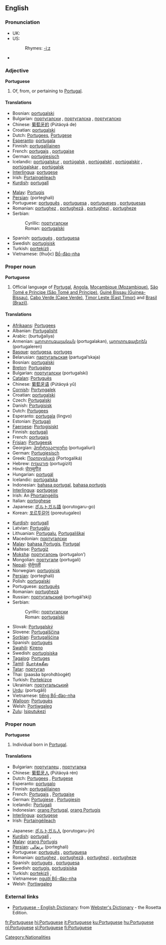 {{interwiktionary|code=pt}}
==English==

{{wikipedia}}

===Pronunciation===
*UK: {{IPA|/ˈpɔtʃəgiːz/}}
*US: {{IPA|/ˈpɔɹtʃəgiːz/}}
*:Rhymes: [[Rhymes:English:-iːz|-iːz]]
*{{audio|en-uk-Portuguese.ogg|Audio (UK)}}

===Adjective===
'''Portuguese'''

# Of, from, or pertaining to [[Portugal]].

====Translations====
{{top}}
*Bosnian: [[portugalski#Bosnian|portugalski]] {{m}}
*Bulgarian: [[португалски]] {{m}}, [[португалска]] {{f}}, [[португалско]] {{n}}
*Chinese: [[葡萄牙的]] (Pútáoyá de)
*Croatian: [[portugalski#Croatian|portugalski]] {{m}}
*Dutch: [[Portugees]], [[Portugese]]
*[[Esperanto]]: [[portugala]]
*Finnish: [[portugalilainen]]
*French: [[portugais]] {{m}}, [[portugaise]] {{f}}
*German: [[portugiesisch]]
*Icelandic: [[portúgalskur]] {{m}}, [[portúgalsk]] {{f}}, [[portúgalskt]] {{n}}, [[portúgalskir]] {{m}} {{p}},  [[portúgalskar]] {{f}} {{p}}, [[portúgalsk]] {{n}} {{p}}
*[[Interlingua]]: [[portugese]]
*Irish: [[Portaingéileach]]
*[[Kurdish]]: [[portugalî]]
{{mid}}
*[[Malay]]: [[Portugis]]
*[[Persian]]: {{FAchar|[[پرتغالی]]}} (porteghali)
*Portuguese: [[português]] {{m}}, [[portuguesa]] {{f}}, [[portugueses]] {{p}}, [[portuguesas]] {{f}} {{p}}
*Romanian: [[portughez]] {{m}}, [[portugheză]] {{f}}, [[portughezi]] {{p}}, [[portugheze]] {{f}} {{p}}
*Serbian:
*:Cyrillic: [[португалски#Serbian|португалски]] {{m}}
*:Roman: [[portugalski#Serbian|portugalski]] {{m}}
*Spanish: [[portugués]] {{m}}, [[portuguesa]] {{f}}
*Swedish: [[portugisisk]]
*Turkish: [[portekizli]] {{m}}, {{f}}
*Vietnamese: (thuộc) [[Bồ-đào-nha]]
{{bottom}}

===Proper noun===
'''Portuguese'''

# Official language of [[w:Portugal|Portugal]], [[w:Angola|Angola]], [[w:Mozambique|Moçambique (Mozambique)]], [[w:São Tomé and Príncipe|São Tomé e Príncipe (São Tomé and Príncipe)]], [[w:Guinea-Bissau|Guiné Bissau (Guinea-Bissau)]], [[w:Cabo Verde|Cabo Verde (Cape Verde)]], [[w:Timor Leste|Timor Leste (East Timor)]]  and [[w:Brazil|Brasil (Brazil)]].

====Translations====
{{top}}
*[[Afrikaans]]: [[Portugees]]
*Albanian: [[Portugalisht]]
*Arabic: {{ARchar|[[برتغالية]]}} (burtuğalíya) {{f}} 
*Armenian: [[պորտուգալական]] (portugalakan), [[պորտուգալերեն]] (portugaleren)
*[[Basque]]: [[portugesa]], [[portuges]]
*Belarusian: [[партугальская]] (partugal’skaja)
*Bosnian: [[portugalski#Bosnian|portugalski]] {{m}}
*[[Breton]]: [[Portugaleg]]
*Bulgarian: [[португалски]] (portugalski)
*[[Catalan]]: [[Portuguès]]
*Chinese: [[葡萄牙语]] (Pútáoyá yǔ)
*[[Cornish]]: [[Portyngalek]]
*Croatian: [[portugalski#Croatian|portugalski]] {{m}}
*Czech: [[Portugalski]]
*Danish: [[Portugisisk]]
*Dutch: [[Portugees]] {{n}}
*Esperanto: [[portugala]] (lingvo)
*Estonian: [[Portugali]] 
*[[Faeroese]]: [[Portogisiskt]] 
*Finnish: [[portugali]]
*French: [[portugais]] {{m}}
*[[Frisian]]: [[Portugeesk]]
*Georgian: [[პორტუგალიური]] (portugaliuri)
*German: [[Portugiesisch]] {{n}}
*Greek: [[Πορτογαλικά]] (Portogaliká) {{n}} {{p}}
*Hebrew: [[פורטוגזית]] (portugizit)
*Hindi: [[पोरच्युगीज]]
*Hungarian: [[portugál]]
*Icelandic: [[portúgalska]] {{f}}
*Indonesian: [[bahasa portugal]], [[bahasa portugis]]
*[[Interlingua]]: [[portugese]]
*Irish: An [[Phortaingéilís]] {{f}}
*Italian: [[portoghese]]
*Japanese: [[ポルトガル語]] (porutogaru-go)
*Korean: [[포르투갈어]] (poreutugaleo)
{{mid}}
*[[Kurdish]]: [[portugalî]] {{f}}
*Latvian: [[Portugāļu]]
*Lithuanian: [[Portugalų]], [[Portugališkai]]
*Macedonian: [[португалски#Macedonian|португалски]]
*[[Malay]]: [[bahasa Portugis]], [[Portugal]]
*Maltese: [[Portugiż]]
*[[Moksha]]: [[португалонь]] (portugalon’)
*Mongolian: [[португали]] (portugali)
*[[Nepali]]: [[पोर्तुगाली]]
*Norwegian: [[portugisisk]]
*[[Persian]]: {{FAchar|[[پرتغالی]]}} (porteghali)
*Polish: [[portugalski]]
*Portuguese: [[português]]
*Romanian: [[portugheză]]
*Russian: [[португальский]] (portugál’skij)
*Serbian:
*:Cyrillic: [[португалски#Serbian|португалски]] {{m}}
*:Roman: [[portugalski#Serbian|portugalski]] {{m}}
*Slovak: [[Portugalský]]
*Slovene: [[Portugalščina]]
*[[Sorbian]]: [[Portugalšćina]]
*Spanish: [[portugués]]
*[[Swahili]]: [[Kireno]]
*Swedish: [[portugisiska]]
*[[Tagalog]]: [[Portuges]]
*[[Tamil]]: [[போர்ச்சுகீஸ]]
*[[Tatar]]: [[португал]]
*Thai: {{THchar|[[ภาษาโปรตุเกส]]}} (paasăa bprohdtòogèt)
*Turkish: [[Portekizce]]
*Ukrainian: [[португальський]]
*[[Urdu]]: {{URchar|[[پرتگالی]]}} (portugâli)
*Vietnamese: [[tiếng Bồ-đào-nha]]
*[[Walloon]]: [[Portuguès]]
*Welsh: [[Portiwgaleg]]
*[[Zulu]]: [[Isiputukezi]]
{{bottom}}

===Proper noun===
'''Portuguese'''

#Individual born in [[Portugal]].

====Translations====
{{top}}
*Bulgarian: [[португалец]] {{m}}, [[португалка]] {{f}}
*Chinese: [[葡萄牙人]] (Pútáoyá rén)
*Dutch: [[Portugees]] {{m}}, [[Portugese]] {{f}}
*Esperanto: [[portugalo]]
*Finnish: [[portugalilainen]]
*French: [[Portugais]] {{m}}, [[Portugaise]] {{f}}
*German: [[Portugiese]] {{m}}, [[Portugiesin]] {{f}}
*Icelandic: [[Portúgali]] {{m}}
*Indonesian: [[orang Portugal]], [[orang Portugis]]
*[[Interlingua]]: [[portugese]]
*Irish: [[Portaingéileach]]
{{mid}}
*Japanese: [[ポルトガル人]] (porutogaru-jin)
*[[Kurdish]]: [[portugalî]] {{m}}, {{f}}
*[[Malay]]: [[orang Portugis]]
*[[Persian]]: [[پرتغالی]] (porteghali)
*Portuguese: [[português]] {{m}}, [[portuguesa]] {{f}}
*Romanian: [[portughez]] {{m}}, [[portugheză]] {{f}}, [[portughezi]] {{p}}, [[portugheze]] {{f}} {{p}}
*Spanish: [[portugués]] {{m}}, [[portuguesa]] {{f}}
*Swedish: [[portugis]], [[portugisiska]]
*Turkish: [[portekizli]] {{m}}, {{f}}
*Vietnamese: [[người Bồ-đào-nha]]
*Welsh: [[Portiwgaleg]]
{{bottom}}

===External links===
*[http://www.websters-online-dictionary.org/definition/Portuguese-english/ Portuguese - English Dictionary]: from [http://www.websters-online-dictionary.org/ Webster's Dictionary] - the Rosetta Edition.
{{ethnologue|code=por}}

[[Category:Nationalities]]

[[fr:Portuguese]]
[[hi:Portuguese]]
[[it:Portuguese]]
[[ku:Portuguese]]
[[hu:Portuguese]]
[[nl:Portuguese]]
[[sl:Portuguese]]
[[fi:Portuguese]]